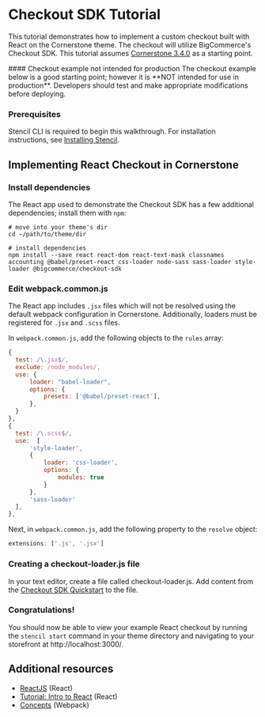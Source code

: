 # Checkout SDK Tutorial

This tutorial demonstrates how to implement a custom checkout built with React on the Cornerstone theme. The checkout will utilize BigCommerce's Checkout SDK. This tutorial assumes [Cornerstone 3.4.0](https://github.com/bigcommerce/cornerstone/releases/tag/3.4.0) as a starting point.



<Callout type="warning" emoji="⚠️">
#### Checkout example not intended for production
The checkout example below is a good starting point; however it is **NOT intended for use in production**. Developers should test and make appropriate modifications before deploying.
</Callout>

### Prerequisites

Stencil CLI is required to begin this walkthrough. For installation instructions, see [Installing Stencil](/stencil-docs/getting-started/installing-stencil).

## Implementing React Checkout in Cornerstone

### Install dependencies

The React app used to demonstrate the Checkout SDK has a few additional dependencies; install them with `npm`:

```shell  showlineNumbers copy filename="Install dependencies"
# move into your theme's dir
cd ~/path/to/theme/dir

# install dependencies
npm install --save react react-dom react-text-mask classnames accounting @babel/preset-react css-loader node-sass sass-loader style-loader @bigcommerce/checkout-sdk
```

### Edit webpack.common.js

The React app includes `.jsx` files which will not be resolved using the default webpack configuration in Cornerstone. Additionally, loaders must be registered for `.jsx` and `.scss` files.

In `webpack.common.js`, add the following objects to the `rules` array:

```js showlineNumbers copy filename="Add objects to the 'rules' array"
{
  test: /\.jsx$/,
  exclude: /node_modules/,
  use: {
      loader: "babel-loader",
      options: {
          presets: ['@babel/preset-react'],
      },
  }
},
{
  test: /\.scss$/,
  use:  [
      'style-loader',
      {
          loader: 'css-loader',
          options: {
              modules: true
          }
      },
      'sass-loader'
  ],
},
```

Next, in `webpack.common.js`, add the following property to the `resolve` object:

```js showlineNumbers copy filename="Add property to 'resolve' object"
extensions: ['.js', '.jsx']
```

### Creating a checkout-loader.js file

In your text editor, create a file called checkout-loader.js.  Add content from the [Checkout SDK Quickstart](/stencil-docs/customizing-checkout/checkout-sdk-quickstart#creating-a-checkoutjs-file) to the file.

### Congratulations!

You should now be able to view your example React checkout by running the `stencil start` command in your theme directory and navigating to your storefront at http://localhost:3000/.

<a id="implement_customization"></a>



## Additional resources

* [ReactJS](https://reactjs.org/) (React)
* [Tutorial: Intro to React](https://reactjs.org/tutorial/tutorial.html) (React)
* [Concepts](https://webpack.js.org/concepts/) (Webpack)
